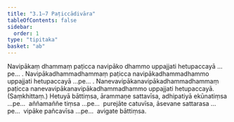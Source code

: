 ```yaml
---
title: "3.1–7 Paṭiccādivāra"
tableOfContents: false
sidebar:
  order: 1
type: "tipitaka"
basket: "ab"
---
```



<DynamicBreadcrumb />

<Division number="12">

<Paragraph number="26">
Navipākaṃ dhammaṃ paṭicca navipāko dhammo uppajjati hetupaccayā …pe… .
</Paragraph>

<Paragraph number="27">
Navipākadhammadhammaṃ paṭicca navipākadhammadhammo uppajjati hetupaccayā …pe… .
</Paragraph>

<Paragraph number="28">
Nanevavipākanavipākadhammadhammaṃ paṭicca nanevavipākanavipākadhammadhammo uppajjati hetupaccayā. (Saṃkhittaṃ.)
</Paragraph>

</Division>
<Division number="13">

<Paragraph number="29">
Hetuyā bāttiṃsa, ārammaṇe sattavīsa, adhipatiyā ekūnatiṃsa …pe…  aññamaññe tiṃsa …pe…  purejāte catuvīsa, āsevane sattarasa …pe…  vipāke pañcavīsa …pe…  avigate bāttiṃsa.
</Paragraph>
</Division>